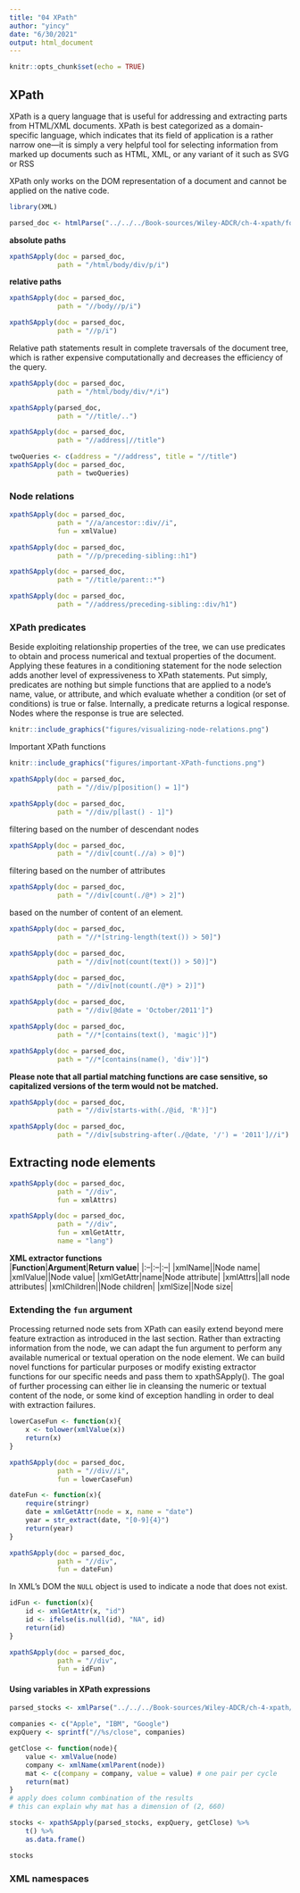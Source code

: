 ```yaml
---
title: "04 XPath"
author: "yincy"
date: "6/30/2021"
output: html_document
---
```


```r
knitr::opts_chunk$set(echo = TRUE)
```


## XPath 
XPath is a query language that is useful for addressing and extracting parts from HTML/XML documents. XPath is best categorized as a domain-specific language, which indicates that its field of application is a rather narrow one—it is simply a very helpful tool for selecting information from marked up documents such as HTML, XML, or any variant of it such as SVG or RSS  

XPath only works on the DOM representation of a document and cannot be applied on the native code.  

```r
library(XML)

parsed_doc <- htmlParse("../../../Book-sources/Wiley-ADCR/ch-4-xpath/fortunes/fortunes.html")
```

**absolute paths**  
```r
xpathSApply(doc = parsed_doc, 
            path = "/html/body/div/p/i")
```

**relative paths**  
```r
xpathSApply(doc = parsed_doc, 
            path = "//body//p/i")
```

```r
xpathSApply(doc = parsed_doc, 
            path = "//p/i")
```

Relative path statements result in complete traversals of the document tree, which is rather expensive computationally and decreases the efficiency of the query.  

```r
xpathSApply(doc = parsed_doc, 
            path = "/html/body/div/*/i")
```

```r
xpathSApply(parsed_doc, 
            path = "//title/..")
```

```r
xpathSApply(doc = parsed_doc, 
            path = "//address|//title")
```

```r
twoQueries <- c(address = "//address", title = "//title")
xpathSApply(doc = parsed_doc, 
            path = twoQueries)
```

### Node relations
```r
xpathSApply(doc = parsed_doc, 
            path = "//a/ancestor::div//i", 
            fun = xmlValue)
```

```r
xpathSApply(doc = parsed_doc, 
            path = "//p/preceding-sibling::h1")
```

```r
xpathSApply(doc = parsed_doc, 
            path = "//title/parent::*")
```

```r
xpathSApply(doc = parsed_doc, 
            path = "//address/preceding-sibling::div/h1") 
```

### XPath predicates
Beside exploiting relationship properties of the tree, we can use predicates to obtain and process numerical and textual properties of the document. Applying these features in a conditioning statement for the node selection adds another level of expressiveness to XPath statements. Put simply, predicates are nothing but simple functions that are applied to a node’s name, value, or attribute, and which evaluate whether a condition (or set of conditions) is true or false. Internally, a predicate returns a logical response. Nodes where the response is true are selected.  

```r
knitr::include_graphics("figures/visualizing-node-relations.png")
```

Important XPath functions  
```r
knitr::include_graphics("figures/important-XPath-functions.png")
```

```r
xpathSApply(doc = parsed_doc, 
            path = "//div/p[position() = 1]")
```

```r
xpathSApply(doc = parsed_doc, 
            path = "//div/p[last() - 1]")
```

filtering based on the number of descendant <a> nodes  
```r
xpathSApply(doc = parsed_doc, 
            path = "//div[count(.//a) > 0]")
```

filtering based on the number of attributes  
```r
xpathSApply(doc = parsed_doc, 
            path = "//div[count(./@*) > 2]")
```

based on the number of content of an element.  
```r
xpathSApply(doc = parsed_doc, 
            path = "//*[string-length(text()) > 50]")
```

```r
xpathSApply(doc = parsed_doc, 
            path = "//div[not(count(text()) > 50)]")

xpathSApply(doc = parsed_doc, 
            path = "//div[not(count(./@*) > 2)]")
```

```r
xpathSApply(doc = parsed_doc, 
            path = "//div[@date = 'October/2011']")
```

```r
xpathSApply(doc = parsed_doc, 
            path = "//*[contains(text(), 'magic')]")

xpathSApply(doc = parsed_doc, 
            path = "//*[contains(name(), 'div')]")
```

**Please note that all partial matching functions are case sensitive, so capitalized versions of the term would not be matched.**  

```r
xpathSApply(doc = parsed_doc, 
            path = "//div[starts-with(./@id, 'R')]")
```

```r
xpathSApply(doc = parsed_doc, 
            path = "//div[substring-after(./@date, '/') = '2011']//i")
```

## Extracting node elements  
```r
xpathSApply(doc = parsed_doc, 
            path = "//div", 
            fun = xmlAttrs)
```

```r
xpathSApply(doc = parsed_doc, 
            path = "//div", 
            fun = xmlGetAttr, 
            name = "lang")
```

**XML extractor functions**  
|**Function**|**Argument**|**Return value**|
|:--|:--|:--|
|xmlName||Node name|
|xmlValue||Node value|
|xmlGetAttr|name|Node attribute|
|xmlAttrs||all node attributes|
|xmlChildren||Node children|
|xmlSize||Node size|  


### Extending the `fun` argument  
Processing returned node sets from XPath can easily extend beyond mere feature extraction as introduced in the last section. Rather than extracting information from the node, we can adapt the fun argument to perform any available numerical or textual operation on the node element. We can build novel functions for particular purposes or modify existing extractor functions for our specific needs and pass them to xpathSApply(). The goal of further processing can either lie in cleansing the numeric or textual content of the node, or some kind of exception handling in order to deal with extraction failures.  

```r
lowerCaseFun <- function(x){
    x <- tolower(xmlValue(x))
    return(x)
}

xpathSApply(doc = parsed_doc, 
            path = "//div//i", 
            fun = lowerCaseFun)
```

```r
dateFun <- function(x){
    require(stringr)
    date = xmlGetAttr(node = x, name = "date")
    year = str_extract(date, "[0-9]{4}")
    return(year)
}

xpathSApply(doc = parsed_doc, 
            path = "//div", 
            fun = dateFun)
```

In XML’s DOM the `NULL` object is used to indicate a node that does not exist.  

```r
idFun <- function(x){
    id <- xmlGetAttr(x, "id")
    id <- ifelse(is.null(id), "NA", id)
    return(id)
}

xpathSApply(doc = parsed_doc, 
            path = "//div", 
            fun = idFun)
```

#### Using variables in XPath expressions
```r
parsed_stocks <- xmlParse("../../../Book-sources/Wiley-ADCR/ch-4-xpath/technology/technology.xml")

companies <- c("Apple", "IBM", "Google")
expQuery <- sprintf("//%s/close", companies)

getClose <- function(node){
    value <- xmlValue(node)
    company <- xmlName(xmlParent(node))
    mat <- c(company = company, value = value) # one pair per cycle
    return(mat)
}
# apply does column combination of the results
# this can explain why mat has a dimension of (2, 660)

stocks <- xpathSApply(parsed_stocks, expQuery, getClose) %>% 
    t() %>% 
    as.data.frame()

stocks


```


### XML namespaces














































